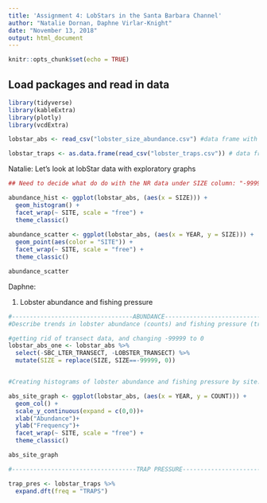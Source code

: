 ```yaml
---
title: 'Assignment 4: LobStars in the Santa Barbara Channel'
author: "Natalie Dornan, Daphne Virlar-Knight"
date: "November 13, 2018"
output: html_document
---
```


```r
knitr::opts_chunk$set(echo = TRUE)
```

## Load packages and read in data

```r
library(tidyverse)
library(kableExtra)
library(plotly)
library(vcdExtra)

lobstar_abs <- read_csv("lobster_size_abundance.csv") #data frame with lobster abundance datac

lobstar_traps <- as.data.frame(read_csv("lobster_traps.csv")) # data frame with lobster trap data


```

Natalie: Let's look at lobStar data with exploratory graphs

```r

## Need to decide what do do with the NR data under SIZE column: "-99999". Change to 0?

abundance_hist <- ggplot(lobstar_abs, (aes(x = SIZE))) +
  geom_histogram() +
  facet_wrap(~ SITE, scale = "free") +
  theme_classic()
  
abundance_scatter <- ggplot(lobstar_abs, (aes(x = YEAR, y = SIZE))) +
  geom_point(aes(color = "SITE")) +
  facet_wrap(~ SITE, scale = "free") +
  theme_classic()

abundance_scatter

```


Daphne: 

1. Lobster abundance and fishing pressure
```r
#----------------------------------ABUNDANCE--------------------------------
#Describe trends in lobster abundance (counts) and fishing pressure (trap buoys) at the five locations from 2012 - 2017. Ignore transect information - we are only interested in evaluating abundance and pressure on the order of SITE.

#getting rid of transect data, and changing -99999 to 0
lobstar_abs_one <- lobstar_abs %>% 
  select(-SBC_LTER_TRANSECT, -LOBSTER_TRANSECT) %>% 
  mutate(SIZE = replace(SIZE, SIZE==-99999, 0))


#Creating histograms of lobster abundance and fishing pressure by site. Maybe use a kable table to summarize information? Thinking out loud. 

abs_site_graph <- ggplot(lobstar_abs, (aes(x = YEAR, y = COUNT))) +
  geom_col() +
  scale_y_continuous(expand = c(0,0))+
  xlab("Abundance")+
  ylab("Frequency")+
  facet_wrap(~ SITE, scale = "free") +
  theme_classic()

abs_site_graph

#-----------------------------------TRAP PRESSURE--------------------------------

trap_pres <- lobstar_traps %>% 
  expand.dft(freq = "TRAPS")
  





```

